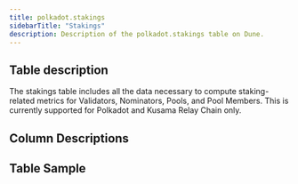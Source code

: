 ```yaml
---
title: polkadot.stakings
sidebarTitle: "Stakings"
description: Description of the polkadot.stakings table on Dune.
---
```


## Table description

The stakings table includes all the data necessary to compute staking-related metrics for Validators, Nominators, Pools, and Pool Members.  This is currently supported for Polkadot and Kusama Relay Chain only.

## Column Descriptions


<ColumnDescriptions tableSchema="polkadot" tableName="stakings" />

## Table Sample


<TableSample tableSchema="polkadot" tableName="stakings" />
